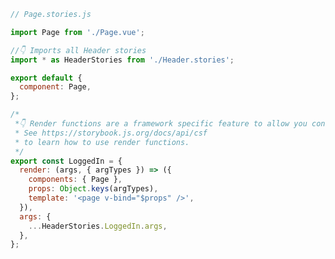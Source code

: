 ```js
// Page.stories.js

import Page from './Page.vue';

//👇 Imports all Header stories
import * as HeaderStories from './Header.stories';

export default {
  component: Page,
};

/*
 *👇 Render functions are a framework specific feature to allow you control on how the component renders.
 * See https://storybook.js.org/docs/api/csf
 * to learn how to use render functions.
 */
export const LoggedIn = {
  render: (args, { argTypes }) => ({
    components: { Page },
    props: Object.keys(argTypes),
    template: '<page v-bind="$props" />',
  }),
  args: {
    ...HeaderStories.LoggedIn.args,
  },
};
```
